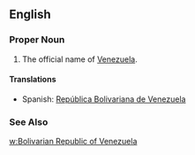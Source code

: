 ==English==
===Proper Noun===
{{en-proper noun|sg=[[Bolivarian]] [[Republic]] of [[Venezuela]]}}
#The official name of [[Venezuela]].

====Translations====
*Spanish: [[República Bolivariana de Venezuela]]
===See Also===
[[w:Bolivarian Republic of Venezuela]]